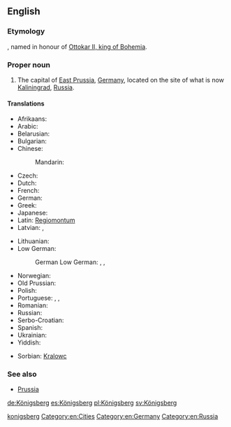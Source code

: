 ==English==
{{wikipedia|Königsberg}}
{{wikipedia|Kaliningrad}}

===Etymology===
{{compound|König|berg|t1=king|t2=mountain|lang=de}}, named in honour of [[w:Ottokar II of Bohemia|Ottokar II, king of Bohemia]].

===Proper noun===
{{en-proper noun}}

# {{historical|lang=en}} The capital of [[East Prussia]], [[Germany]], located on the site of what is now [[Kaliningrad]], [[Russia]].

====Translations====
{{trans-top-also|former capital of East Prussia|Kaliningrad}}
* Afrikaans: {{t-|af|Koningsberg}}
* Arabic: {{t-|ar|كونيغسبرغ|sc=Arab}}
* Belarusian: {{t-|be|Каралявец|m|tr=Karaljávjec}}
* Bulgarian: {{t-|bg|Кьонигсберг|sc=Cyrl}}
* Chinese:
*: Mandarin: {{t|cmn|柯尼斯堡|tr=Kēnísībǎo|sc=Hani}}
* Czech: {{t-|cs|Královec|m}}
* Dutch: {{t-|nl|Koningsbergen}}
* French: {{t-|fr|Kœnigsberg|m}}
* German: {{t+|de|Königsberg|n}}
* Greek: {{t-|el|Καινιξβέργη}}
* Japanese: {{t-|ja|ケーニヒスベルク|tr=Kēnihisuberuku}}
* Latin: [[Regiomontum]]
* Latvian: {{t-|lv|Kēnigsberga}}, {{t-|lv|Karaļauči}}
{{trans-mid}}
* Lithuanian: {{t-|lt|Karaliaučius}}
* Low German:
*: German Low German: {{tø|nds-de|Königsbarg}} {{qualifier|in some dialects}}, {{tø|nds-de|Kensbarg}} {{qualifier|Natangian Low Prussian}}, {{tø|nds-de|Kensborg}} {{qualifier|Elbingian Low Prussian}}
* Norwegian: {{t-|no|Königsberg}}
* Old Prussian: {{tø|prg|Twanksta|Twānksta}}
* Polish: {{t-|pl|Królewiec|m}}
* Portuguese: {{t-|pt|Conisberga|f}}, {{t-|pt|Königsberg}}, {{t-|pt|Konigsberg}}
* Romanian: {{t-|ro|Königsberg}}
* Russian: {{t-|ru|Кёнигсберг|m|tr=Kjónigsberg, Kjonigsbérg}}
* Serbo-Croatian: {{t-|sh|Kraljevic}}
* Spanish: {{t+|es|Königsberg|m}}
* Ukrainian: {{t-|uk|Кенігсберг|m|tr=Kénihsberh, Kenihsbérh}}
* Yiddish: {{t-|yi|קעניגסבערג|tr=Kenigsberg}}
{{trans-bottom}}

{{checktrans-top}}
* Sorbian: [[Kralowc]]<!--which Sorbian? "hsb"? "dsb"?-->
{{checktrans-bottom}}

===See also===
* [[Prussia]]

[[Category:English terms spelled with Ö|konigsberg]]
[[Category:en:Cities]]
[[Category:en:Germany]]
[[Category:en:Russia]]

[[de:Königsberg]]
[[es:Königsberg]]
[[pl:Königsberg]]
[[sv:Königsberg]]